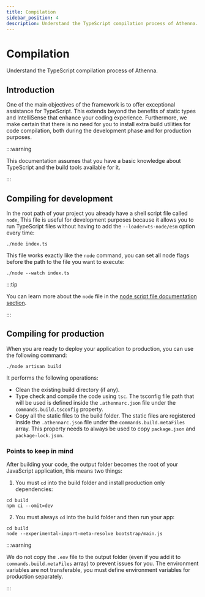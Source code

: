 ```yaml
---
title: Compilation
sidebar_position: 4
description: Understand the TypeScript compilation process of Athenna.
---
```


# Compilation

Understand the TypeScript compilation process of Athenna.

## Introduction

One of the main objectives of the framework is to offer 
exceptional assistance for TypeScript. This extends beyond 
the benefits of static types and IntelliSense that enhance 
your coding experience. Furthermore, we make certain that 
there is no need for you to install extra build utilities 
for code compilation, both during the development phase and 
for production purposes.

:::warning

This documentation assumes that you have a basic knowledge 
about TypeScript and the build tools available for it.

:::

## Compiling for development

In the root path of your project you already have a 
shell script file called `node`, This file is useful 
for development purposes because it allows you to run 
TypeScript files without having to add the 
`--loader=ts-node/esm` option every time:

```shell
./node index.ts
```

This file works exactly like the `node` command, you
can set all node flags before the path to the file you
want to execute:

```shell
./node --watch index.ts
```

:::tip

You can learn more about the `node` file in the 
[node script file documentation section](/docs/getting-started/node-sript-file). 

:::

## Compiling for production

When you are ready to deploy your application to 
production, you can use the following command: 

```shell
./node artisan build
```

It performs the following operations:

- Clean the existing build directory (if any).
- Type check and compile the code using `tsc`. The tsconfig
file path that will be used is defined inside the 
`.athennarc.json` file under the `commands.build.tsconfig` 
property.
- Copy all the static files to the build folder. The 
static files are registered inside the `.athennarc.json` 
file under the `commands.build.metaFiles` array. This property
needs to always be used to copy `package.json` and `package-lock.json`.

### Points to keep in mind

After building your code, the output folder becomes 
the root of your JavaScript application, this means two things:

1. You must `cd` into the build folder and install production
only dependencies:

```shell
cd build
npm ci --omit=dev
```

2. You must always `cd` into the build folder and then 
run your app:

```shell
cd build
node --experimental-import-meta-resolve bootstrap/main.js
```

:::warning

We do not copy the `.env` file to the output folder 
(even if you add it to `commands.build.metaFiles` array) to 
prevent issues for you. The environment variables are not 
transferable, you must define environment variables for 
production separately.

:::
